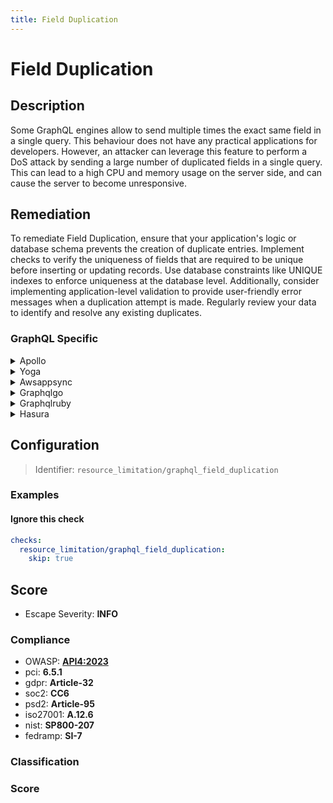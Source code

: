 ```yaml
---
title: Field Duplication
---
```


# Field Duplication

## Description

Some GraphQL engines allow to send multiple times the exact same field in a single query. This behaviour does not have any practical applications for developers. However, an attacker can leverage this feature to perform a DoS attack by sending a large number of duplicated fields in a single query. This can lead to a high CPU and memory usage on the server side, and can cause the server to become unresponsive.

## Remediation

To remediate Field Duplication, ensure that your application's logic or database schema prevents the creation of duplicate entries. Implement checks to verify the uniqueness of fields that are required to be unique before inserting or updating records. Use database constraints like UNIQUE indexes to enforce uniqueness at the database level. Additionally, consider implementing application-level validation to provide user-friendly error messages when a duplication attempt is made. Regularly review your data to identify and resolve any existing duplicates.


### GraphQL Specific

<details>
    <summary>Apollo</summary>

To address field duplication in the Apollo framework engine, ensure that your GraphQL schema is designed with reusable fragments and interfaces to minimize redundancy. Utilize the DRY (Don't Repeat Yourself) principle by creating shared field definitions that can be included in multiple types or queries. Additionally, leverage Apollo's caching mechanisms to prevent unnecessary data fetching and reduce the likelihood of duplicating fields across different parts of your application.

</details>

<details>
    <summary>Yoga</summary>

To address the issue of field duplication in the Yoga framework engine, ensure that your data models are properly designed to avoid redundancy. Utilize inheritance or composition to share fields between related models, and consider implementing a data normalization process. Additionally, review your database schema and object-relational mapping configurations to prevent unnecessary duplication of fields across your data storage and application layers. Regularly refactor your codebase to maintain clean and DRY (Don't Repeat Yourself) principles.

</details>

<details>
    <summary>Awsappsync</summary>

To address field duplication issues in AWS AppSync, ensure that your GraphQL schema is designed with reusable fragments and interfaces to minimize redundancy. Utilize schema directives to enforce field uniqueness and consider implementing resolver mapping templates that abstract repetitive logic. Regularly review and refactor your schema to consolidate fields and types that serve similar purposes.

</details>

<details>
    <summary>Graphqlgo</summary>

To prevent field duplication in the GraphQL Go framework engine, ensure that your schema design is normalized to avoid redundant fields. Utilize GraphQL fragments to share common fields between queries, and leverage tools such as 'graphql-go-tools' or 'gqlgen' to detect and warn about duplicate fields during development. Additionally, consider implementing a custom validation rule that checks for field duplication within incoming queries and rejects those that do not adhere to the schema's best practices.

</details>

<details>
    <summary>Graphqlruby</summary>

To prevent field duplication in GraphQL Ruby, ensure that your queries are structured to avoid repetitive field requests. Utilize fragments to share fields between different queries and mutations, and consider implementing a query complexity analysis tool to detect and mitigate duplication issues. Additionally, leverage the GraphQL::Analysis::AST module to analyze query structures at runtime and provide feedback or restrictions on field duplication.

</details>

<details>
    <summary>Hasura</summary>

To avoid field duplication in Hasura, ensure that your GraphQL queries are structured efficiently. Refactor your queries to use fragments for shared fields between different query parts or leverage Hasura's support for named operations to reuse the same query with different variables. Additionally, consider using aliases to differentiate between fields when necessary. This will help maintain clean and optimized data fetching operations.

</details>

## Configuration

> Identifier: `resource_limitation/graphql_field_duplication`



### Examples



#### Ignore this check

```yaml
checks:
  resource_limitation/graphql_field_duplication:
    skip: true
```




## Score

- Escape Severity: **<span className="info-severityom">INFO</span>**

### Compliance

- OWASP: **[API4:2023](https://github.com/OWASP/API-Security/blob/master/editions/2023/en/0xa4-unrestricted-resource-consumption.md)**
- pci: **6.5.1**
- gdpr: **Article-32**
- soc2: **CC6**
- psd2: **Article-95**
- iso27001: **A.12.6**
- nist: **SP800-207**
- fedramp: **SI-7**

### Classification






### Score




